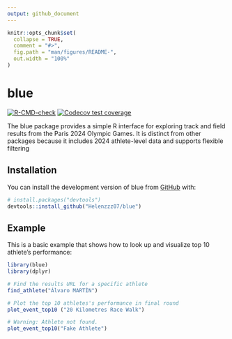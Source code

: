 ```yaml
---
output: github_document
---
```


<!-- README.md is generated from README.Rmd. Please edit that file -->

```r
knitr::opts_chunk$set(
  collapse = TRUE,
  comment = "#>",
  fig.path = "man/figures/README-",
  out.width = "100%"
)
```

# blue 

<!-- badges: start -->
[![R-CMD-check](https://github.com/Helenzzz07/blue/actions/workflows/R-CMD-check.yaml/badge.svg)](https://github.com/Helenzzz07/blue/actions/workflows/R-CMD-check.yaml)
[![Codecov test coverage](https://codecov.io/gh/Helenzzz07/blue/graph/badge.svg)](https://app.codecov.io/gh/Helenzzz07/blue)
<!-- badges: end -->

The blue package provides a simple R interface for exploring track and field results from the Paris 2024 Olympic Games.
It is distinct from other packages because it includes 2024 athlete-level data and supports flexible filtering

  
## Installation

You can install the development version of blue from [GitHub](https://github.com/) with:

```r
# install.packages("devtools")
devtools::install_github("Helenzzz07/blue")
```



## Example

This is a basic example that shows how to look up and visualize top 10 athlete’s performance:
 
```r
library(blue)
library(dplyr)

# Find the results URL for a specific athlete
find_athlete("Álvaro MARTÍN")

# Plot the top 10 athletes's performance in final round
plot_event_top10 ("20 Kilometres Race Walk")
```

```r
# Warning: Athlete not found.
plot_event_top10("Fake Athlete")
```

    
    
    
    
    
    
      
    
    
    
    
    
   

